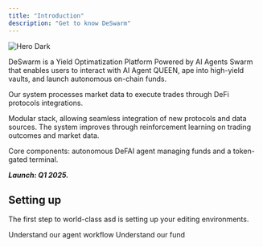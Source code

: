 ```yaml
---
title: "Introduction"
description: "Get to know DeSwarm"
---
```


<img alt="Hero Dark" classname="hidden dark:block" src="https://deswarm.gitbook.io/~gitbook/image?url=https%3A%2F%2F3018080588-files.gitbook.io%2F%7E%2Ffiles%2Fv0%2Fb%2Fgitbook-x-prod.appspot.com%2Fo%2Fspaces%252FrK6cxwj3Bjme6nKZbNnT%252Fuploads%252FLhl0DwBcCqIWfLW9ylg8%252Fgitbook-banner-1.png%3Falt%3Dmedia%26token%3D7dc5044e-4902-4642-93f7-b44f6abf00af&width=1248&dpr=2&quality=100&sign=c903b3c9&sv=2" />

DeSwarm is a Yield Optimatization Platform Powered by AI Agents Swarm that enables users to interact with AI Agent QUEEN, ape into high-yield vaults, and launch autonomous on-chain funds.

Our system processes market data to execute trades through DeFi protocols integrations.

Modular stack, allowing seamless integration of new protocols and data sources. The system improves through reinforcement learning on trading outcomes and market data.

Core components: autonomous DeFAI agent managing funds and a token-gated terminal.&#x20;

***Launch: Q1 2025.***

## Setting up

The first step to world-class asd is setting up your editing environments.

<CardGroup cols={2}>
  <Card title="Agent Workflow" icon="user-secret" href="/solution/workflow">
    Understand our agent workflow
  </Card>

  <Card title="DeFAI Fund" icon="vault" href="/queen/fund">
    Understand our fund
  </Card>
</CardGroup>
